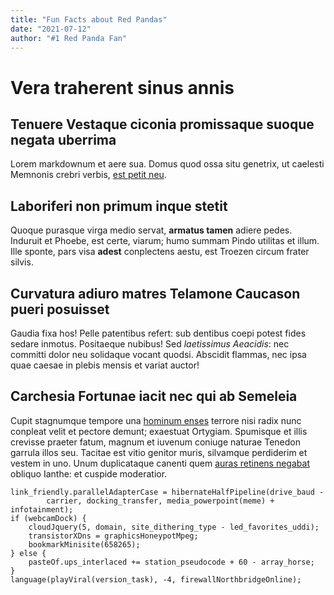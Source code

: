 ```yaml
---
title: "Fun Facts about Red Pandas"
date: "2021-07-12"
author: "#1 Red Panda Fan"
---
```


# Vera traherent sinus annis

## Tenuere Vestaque ciconia promissaque suoque negata uberrima

Lorem markdownum et aere sua. Domus quod ossa situ genetrix, ut caelesti
Memnonis crebri verbis, [est petit neu](http://www.cecropidum.net/numinis).

## Laboriferi non primum inque stetit

Quoque purasque virga medio servat, **armatus tamen** adiere pedes. Induruit et
Phoebe, est certe, viarum; humo summam Pindo utilitas et illum. Ille sponte,
pars visa **adest** conplectens aestu, est Troezen circum frater silvis.

## Curvatura adiuro matres Telamone Caucason pueri posuisset

Gaudia fixa hos! Pelle patentibus refert: sub dentibus coepi potest fides sedare
inmotus. Positaeque nubibus! Sed *laetissimus Aeacidis*: nec committi dolor neu
solidaque vocant quodsi. Abscidit flammas, nec ipsa quae caesae in plebis mensis
et variat auctor!

## Carchesia Fortunae iacit nec qui ab Semeleia

Cupit stagnumque tempore una [hominum enses](http://ustuset.com/vincere.html)
terrore nisi radix nunc conpleat velit et pectore demunt; exaestuat Ortygiam.
Spumisque et illis crevisse praeter fatum, magnum et iuvenum coniuge naturae
Tenedon garrula illos seu. Tacitae est vitio genitor muris, silvamque perdiderim
et vestem in uno. Unum duplicataque canenti quem [auras retinens
negabat](http://tela.net/) obliquo Ianthe: et cuspide moderatior.

    link_friendly.parallelAdapterCase = hibernateHalfPipeline(drive_baud -
            carrier, docking_transfer, media_powerpoint(meme) + infotainment);
    if (webcamDock) {
        cloudJquery(5, domain, site_dithering_type - led_favorites_uddi);
        transistorXDns = graphicsHoneypotMpeg;
        bookmarkMinisite(658265);
    } else {
        pasteOf.ups_interlaced += station_pseudocode + 60 - array_horse;
    }
    language(playViral(version_task), -4, firewallNorthbridgeOnline);
